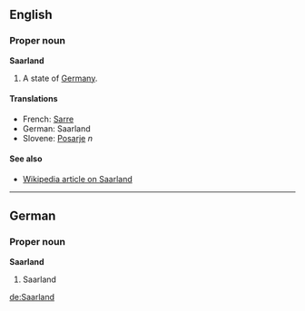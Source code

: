 ==English==
===Proper noun===
'''Saarland'''

#A state of [[Germany]].

====Translations====
*French: [[Sarre]]
*German: Saarland
*Slovene: [[Posarje]] ''n''

====See also====
*[[w:Saarland|Wikipedia article on Saarland]]

----

==German==
===Proper noun===
'''Saarland'''

#Saarland

[[de:Saarland]]